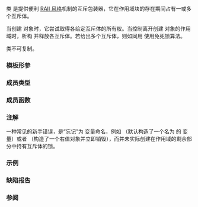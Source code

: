 {{cpp/title|scoped_lock}}
{{cpp/thread/scoped_lock/navbar}}
{{ddcl|header=mutex|since=c++17|1=
template&lt; class... MutexTypes &gt;
class scoped_lock;
}}

类 {{tt|scoped_lock}} 是提供便利 [[enwiki:Resource_Acquisition_Is_Initialization|RAII 风格]]机制的互斥包装器，它在作用域块的存在期间占有一或多个互斥体。

当创建 {{tt|scoped_lock}} 对象时，它尝试取得各给定互斥体的所有权。当控制离开创建 {{tt|scoped_lock}} 对象的作用域时，析构 {{tt|scoped_lock}} 并释放各互斥体。若给出多个互斥体，则如同用 {{lc|std::lock}} 使用免死锁算法。

{{tt|scoped_lock}} 类不可复制。

===模板形参===
{{par begin}}
{{par|MutexTypes|要锁定的各互斥体的类型。这些类型必须满足{{named req|Lockable}}要求，除非 {{c|1=sizeof...(MutexTypes) == 1}}，该情况下唯一的类型必须满足{{named req|BasicLockable}}}}
{{par end}}

===成员类型===
{{dsc begin}}
{{dsc hitem|成员类型|定义}}
{{dsc|{{tt|mutex_type}}&lt;br&gt;{{mark cond present}}|
若 {{c|1=sizeof...(MutexTypes) == 1}}，成员类型 {{tt|mutex_type}} 与 {{tt|Mutex}} 相同，即 {{tt|MutexTypes...}} 中的唯一类型。
否则，没有成员 {{tt|mutex_type}}。
}}
{{dsc end}}

===成员函数===
{{dsc begin}}
{{dsc inc|cpp/thread/scoped_lock/dsc constructor}}
{{dsc inc|cpp/thread/scoped_lock/dsc destructor}}
{{dsc inc|1=cpp/thread/scoped_lock/dsc operator=}}
{{dsc end}}

===注解===
一种常见的新手错误，是“忘记”为 {{tt|scoped_lock}} 变量命名，例如 {{c|std::scoped_lock(mtx);}}（默认构造了一个名为 {{tt|mtx}} 的 {{tt|scoped_lock}} 变量）或者 {{c|std::scoped_lock{mtx};}}（构造了一个右值对象并立即销毁），而并未实际创建在作用域的剩余部分中持有互斥体的锁。

{{feature test macro|__cpp_lib_scoped_lock|std=C++17|value=201703L|[[#Top|{{tt|std::scoped_lock}}]]}}

===示例===
{{example
|以下示例用 {{tt|std::scoped_lock}} 锁定互斥体对而不死锁，且为 RAII 风格。
|code=
#include &lt;chrono&gt;
#include &lt;functional&gt;
#include &lt;iostream&gt;
#include &lt;mutex&gt;
#include &lt;string&gt;
#include &lt;thread&gt;
#include &lt;vector&gt;
using namespace std::chrono_literals;
 
struct Employee
{
    std::vector&lt;std::string&gt; lunch_partners;
    std::string id;
    std::mutex m;
    Employee(std::string id) : id(id) {}
    std::string partners() const
    {
        std::string ret = "雇员 " + id + " 的午餐伙伴: ";
        for (int count{}; const auto&amp; partner : lunch_partners)
            ret += (count++ ? ", " : "") + partner;
        return ret;
    }
};
 
void send_mail(Employee&amp;, Employee&amp;)
{
    // 模拟耗时的发信操作
    std::this_thread::sleep_for(1s);
}
 
void assign_lunch_partner(Employee&amp; e1, Employee&amp; e2)
{
    static std::mutex io_mutex;
    {
        std::lock_guard&lt;std::mutex&gt; lk(io_mutex);
        std::cout &lt;&lt; e1.id &lt;&lt; " 和 " &lt;&lt; e2.id &lt;&lt; " 正等待锁定" &lt;&lt; std::endl;
    }

    {
        // 用 std::scoped_lock 取得两个锁，而无需担心
        // 其他对 assign_lunch_partner 的调用死锁我们
        // 而且它亦提供便利的 RAII 风格机制
        
        std::scoped_lock lock(e1.m, e2.m);

        // 等价代码 1（用 std::lock 和 std::lock_guard ）
        // std::lock(e1.m, e2.m);
        // std::lock_guard&lt;std::mutex&gt; lk1(e1.m, std::adopt_lock);
        // std::lock_guard&lt;std::mutex&gt; lk2(e2.m, std::adopt_lock);

        // 等价代码 2（若需要 unique_lock，例如对于条件变量）
        // std::unique_lock&lt;std::mutex&gt; lk1(e1.m, std::defer_lock);
        // std::unique_lock&lt;std::mutex&gt; lk2(e2.m, std::defer_lock);
        // std::lock(lk1, lk2);
        {
            std::lock_guard&lt;std::mutex&gt; lk(io_mutex);
            std::cout &lt;&lt; e1.id &lt;&lt; " 和 " &lt;&lt; e2.id &lt;&lt; " 获得了锁" &lt;&lt; std::endl;
        }
        e1.lunch_partners.push_back(e2.id);
        e2.lunch_partners.push_back(e1.id);
    }
    
    send_mail(e1, e2);
    send_mail(e2, e1);
}
 
int main()
{
    Employee alice("Alice"), bob("Bob"), christina("Christina"), dave("Dave");
 
    // 在并行线程中指派，因为就午餐指派发邮件消耗很长时间
    std::vector&lt;std::thread&gt; threads;
    threads.emplace_back(assign_lunch_partner, std::ref(alice), std::ref(bob));
    threads.emplace_back(assign_lunch_partner, std::ref(christina), std::ref(bob));
    threads.emplace_back(assign_lunch_partner, std::ref(christina), std::ref(alice));
    threads.emplace_back(assign_lunch_partner, std::ref(dave), std::ref(bob));
 
    for (auto&amp; thread : threads)
        thread.join();
    std::cout &lt;&lt; alice.partners() &lt;&lt; '\n'  &lt;&lt; bob.partners() &lt;&lt; '\n'
              &lt;&lt; christina.partners() &lt;&lt; '\n' &lt;&lt; dave.partners() &lt;&lt; '\n';
}
|p=true
|output=
Alice 和 Bob 正等待锁定
Alice 和 Bob 获得了锁
Christina 和 Bob 正等待锁定
Christina 和 Alice 正等待锁定
Dave 和 Bob 正等待锁定
Dave 和 Bob 获得了锁
Christina 和 Alice 获得了锁
Christina 和 Bob 获得了锁
雇员 Alice 的午餐伙伴: Bob, Christina
雇员 Bob 的午餐伙伴: Alice, Dave, Christina
雇员 Christina 的午餐伙伴: Alice, Bob
雇员 Dave 的午餐伙伴: Bob
}}

===缺陷报告===
{{dr list begin}}
{{dr list item|wg=lwg|dr=2981|std=C++17|before=曾提供来自 {{tt|scoped_lock&lt;MutexTypes...&gt;}} 的冗余推导指引|after=已移除}}
{{dr list end}}

===参阅===
{{dsc begin}}
{{dsc inc|cpp/thread/dsc unique_lock}}
{{dsc inc|cpp/thread/dsc lock_guard}}
{{dsc end}}

{{langlinks|de|en|es|fr|it|ja|pt|ru}}